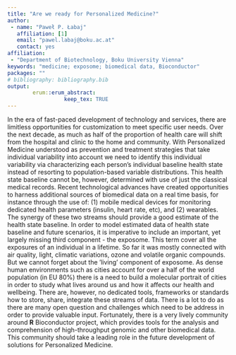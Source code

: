 ```yaml
---
title: "Are we ready for Personalized Medicine?"
author:
 - name: "Paweł P. Łabaj"
   affiliation: [1]
   email: "pawel.labaj@boku.ac.at"
   contact: yes
affiliation:
 - "Department of Biotechnology, Boku University Vienna"
keywords: "medicine; exposome; biomedical data, Bioconductor"
packages: ""
# bibliography: bibliography.bib
output:  
        erum::erum_abstract:
                  keep_tex: TRUE
---
```


In the era of fast-paced development of technology and services, there
are limitless opportunities for customization to meet specific user needs.
Over the next decade, as much as half of the proportion of health care will
shift from the hospital and clinic to the home and community.  With Personalized
Medicine understood as prevention and treatment strategies that
take individual variability into account we need to identify this individual
variability via characterizing each person’s individual baseline health state
instead of resorting to population-based variable distributions.
This health state baseline cannot be, however, determined with use of
just the classical medical records. Recent technological advances have created
opportunities to harness additional sources of biomedical data on a
real time basis, for instance through the use of: (1) mobile medical devices
for monitoring dedicated health parameters (insulin, heart rate, etc), and
(2) wearables. The synergy of these two streams should provide a good
estimate of the health state baseline.
In order to model estimated data of health state baseline and future
scenarios, it is imperative to include an important, yet largely missing third
component - the exposome. This term cover all the exposures of an individual
in a lifetime. So far it was mostly connected with air quality, light,
climatic variations, ozone and volatile organic compounds. But we cannot
forget about the ’living’ component of exposome. As dense human environments
such as cities account for over a half of the world population
(in EU
80%) there is a need to build a molecular portrait of cities in order to study
what lives around us and how it affects our health and wellbeing.
There are, however, no dedicated tools, frameworks or standards how to
store, share, integrate these streams of data. There is a lot to do as there
are many open question and challenges which need to be address in order
to provide valuable input. Fortunately, there is a very lively community
around **R** Bioconductor project, which provides tools for the analysis and
comprehension of high-throughput genomic and other biomedical data. This
community should take a leading role in the future development of solutions
for Personalized Medicine.
<!--  -->
<!--  -->
<!--  -->
